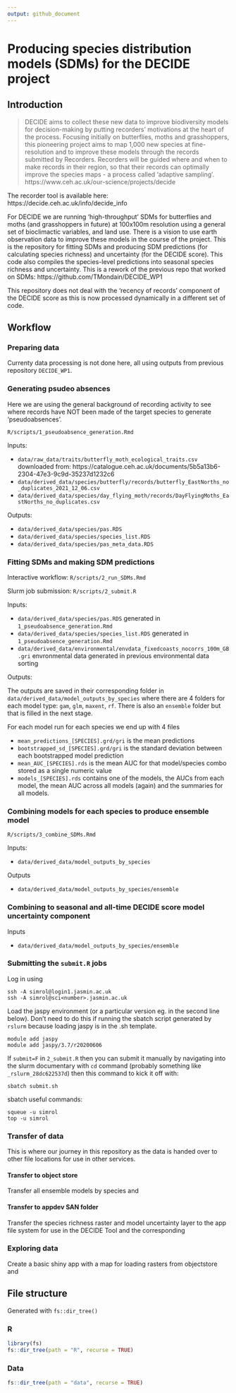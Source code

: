 ```yaml
---
output: github_document
---
```


# Producing species distribution models (SDMs) for the DECIDE project

## Introduction

> DECIDE aims to collect these new data to improve biodiversity models for decision-making by putting recorders’ motivations at the heart of the process. Focusing initially on butterflies, moths and grasshoppers, this pioneering project aims to map 1,000 new species at fine-resolution and to improve these models through the records submitted by Recorders. Recorders will be guided where and when to make records in their region, so that their records can optimally improve the species maps - a process called ‘adaptive sampling’. https://www.ceh.ac.uk/our-science/projects/decide

The recorder tool is available here: https://decide.ceh.ac.uk/info/decide_info

For DECIDE we are running 'high-throughput' SDMs for butterflies and moths (and grasshoppers in future) at 100x100m resolution using a general set of bioclimactic variables, and land use. There is a vision to use earth observation data to improve these models in the course of the project. This is the repository for fitting SDMs and producing SDM predictions (for calculating species richness) and uncertainty (for the DECIDE score). This code also compiles the species-level predictions into seasonal species richness and uncertainty. This is a rework of the previous repo that worked on SDMs: https://github.com/TMondain/DECIDE_WP1

This repository does not deal with the 'recency of records' component of the DECIDE score as this is now processed dynamically in a different set of code.


## Workflow

### Preparing data

Currenty data processing is not done here, all using outputs from previous repository `DECIDE_WP1`.

### Generating psudeo absences

Here we are using the general background of recording activity to see where records have NOT been made of the target species to generate 'pseudoabsences'.

`R/scripts/1_pseudoabsence_generation.Rmd`

Inputs:

 - `data/raw_data/traits/butterfly_moth_ecological_traits.csv` downloaded from: https://catalogue.ceh.ac.uk/documents/5b5a13b6-2304-47e3-9c9d-35237d1232c6
 - `data/derived_data/species/butterfly/records/butterfly_EastNorths_no_duplicates_2021_12_06.csv`
 - `data/derived_data/species/day_flying_moth/records/DayFlyingMoths_EastNorths_no_duplicates.csv`

Outputs:

 - `data/derived_data/species/pas.RDS`
 - `data/derived_data/species/species_list.RDS`
 - `data/derived_data/species/pas_meta_data.RDS`

### Fitting SDMs and making SDM predictions

Interactive workflow: `R/scripts/2_run_SDMs.Rmd`

Slurm job submission:  `R/scripts/2_submit.R`

Inputs:

 - `data/derived_data/species/pas.RDS` generated in `1_pseudoabsence_generation.Rmd`
 - `data/derived_data/species/species_list.RDS` generated in `1_pseudoabsence_generation.Rmd`
 - `data/derived_data/environmental/envdata_fixedcoasts_nocorrs_100m_GB.gri` envronmental data generated in previous environmental data sorting

Outputs:

The outputs are saved in their corresponding folder in `data/derived_data/model_outputs_by_species` where there are 4 folders for each model type: `gam`, `glm`, `maxent`, `rf`. There is also an `ensemble` folder but that is filled in the next stage.

For each model run for each species we end up with 4 files

 * `mean_predictions_[SPECIES].grd/gri` is the mean predictions
 * `bootstrapped_sd_[SPECIES].grd/gri` is the standard deviation between each bootstrapped model prediction
 * `mean_AUC_[SPECIES].rds` is the mean AUC for that model/species combo stored as a single numeric value
 * `models_[SPECIES].rds` contains one of the models, the AUCs from each model, the mean AUC across all models (again) and the summaries for all models.


### Combining models for each species to produce ensemble model

`R/scripts/3_combine_SDMs.Rmd`

Inputs:

* `data/derived_data/model_outputs_by_species`

Outputs

* `data/derived_data/model_outputs_by_species/ensemble`


### Combining to seasonal and all-time DECIDE score model uncertainty component

Inputs

* `data/derived_data/model_outputs_by_species/ensemble`




### Submitting the `submit.R` jobs

Log in using

```
ssh -A simrol@login1.jasmin.ac.uk
ssh -A simrol@sci<number>.jasmin.ac.uk

```

Load the jaspy environment (or a particular version eg. in the second line below). Don't need to do this if running the sbatch script generated by `rslurm` because loading jaspy is in the .sh template.

```
module add jaspy
module add jaspy/3.7/r20200606
```

If `submit=F` in `2_submit.R` then you can submit it manually by navigating into the slurm documentary with `cd` command (probably something like `_rslurm_28dc622537d`) then this command to kick it off with:
```
sbatch submit.sh
```

sbatch useful commands:
```
squeue -u simrol
top -u simrol
```


### Transfer of data

This is where our journey in this repository as the data is handed over to other file locations for use in other services.

#### Transfer to object store

Transfer all ensemble models by species and 

#### Transfer to appdev SAN folder 

Transfer the species richness raster and model uncertainty layer to the app file system for use in the DECIDE Tool and the corresponding



### Exploring data

Create a basic shiny app with a map for loading rasters from objectstore and 



## File structure

Generated with `fs::dir_tree()`

### R

```r
library(fs)
fs::dir_tree(path = "R", recurse = TRUE)
```

### Data

```r
fs::dir_tree(path = "data", recurse = TRUE)
```
